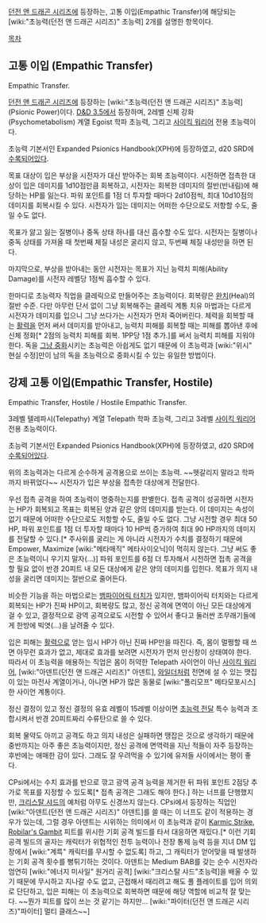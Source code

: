 [[던전 앤 드래곤 시리즈]]에 등장하는, 고통 이입(Empathic Transfer)에 해당되는 [wiki:"초능력(던전 앤 드래곤 시리즈)" 초능력] 2개를 설명한 항목이다.

[[목차]]

== 고통 이입 (Empathic Transfer) ==

Empathic Transfer.

[[던전 앤 드래곤 시리즈]]에 등장하는 [wiki:"초능력(던전 앤 드래곤 시리즈)" 초능력](Psionic Power)이다.
[[D&D 3.5]]에서 등장하며, 2레벨 신체 강화(Psychometabolism) 계열 Egoist 학파 초능력, 그리고 [[사이킥 워리어]] 전용 초능력이다. 

초능력 기본서인 Expanded Psionics Handbook(XPH)에 등장하였고, d20 SRD에 [http://www.d20srd.org/srd/psionic/powers/empathicTransfer.htm 수록되어있다].

목표 대상이 입은 부상을 시전자가 대신 받아주는 회복 초능력이다. 시전하면 접촉한 대상이 입은 데미지를 1d10점만큼 회복하고, 시전자는 회복한 데미지의 절반(반내림)에 해당하는 HP를 잃는다. 파워 포인트를 1점 더 투자할 때마다 2d10점씩, 최대 10d10점의 데미지를 회복시킬 수 있다. 시전자가 입는 데미지는 어떠한 수단으로도 저항할 수도, 줄일 수도 없다.

목표가 앓고 잃는 질병이나 중독 상태 하나를 대신 흡수할 수도 있다. 시전자는 질병이나 중독 상태를 가져올 때 첫번째 체질 내성은 굴리지 않고, 두번째 체질 내성만을 하면 된다.

마지막으로, 부상을 받아내는 동안 시전자는 목표가 지닌 능력치 피해(Ability Damage)를 시전자 레벨당 1점씩 흡수할 수 있다.

한마디로 초능력자 직업을 클레릭으로 만들어주는 초능력이다. 회복량은 [[완치]](Heal)의 절반 수준. 다만 아무런 단서 없이 그냥 회복해주는 클레릭 계통 치유 마법과는 다르게 시전자가 데미지를 입으니 그냥 쓰다가는 시전자가 먼저 죽어버린다. 체력을 회복할 때는 [[활력]]을 먼저 써서 데미지를 받아내고, 능력치 피해를 회복할 때는 피해를 뽑아낸 후에 신체 정화[* 2점의 능력치 피해를 회복. 1PP당 1점 추가.]를 써서 능력치 피해를 지워야 한다. 독을 [http://www.d20srd.org/srd/spells/neutralizePoison.htm 그냥 중화]시키는 초능력은 아쉽게도 없기 때문에 이 초능력과 [wiki:"위시" 현실 수정]만이 남의 독을 초능력으로 중화시킬 수 있는 유일한 방법이다.

== 강제 고통 이입(Empathic Transfer, Hostile) ==

Empathic Transfer, Hostile / Hostile Empathic Transfer.

3레벨 텔레파시(Telepathy) 계열 Telepath 학파 초능력, 그리고 3레벨 [[사이킥 워리어]] 전용 초능력이다. 

초능력 기본서인 Expanded Psionics Handbook(XPH)에 등장하였고, d20 SRD에 [http://www.d20srd.org/srd/psionic/powers/empathicTransferHostile.htm 수록되어있다].

위의 초능력과는 다르게 순수하게 공격용으로 쓰이는 초능력. ~~헷갈리지 말라고 학파까지 바뀌었다~~ 시전자가 입은 부상을 접촉한 대상에게 전달한다.

우선 접촉 공격을 하여 초능력이 명중하는지를 판별한다. 접촉 공격이 성공하면 시전자는 HP가 회복되고 목표는 회복된 양과 같은 양의 데미지를 받는다. 이 데미지는 속성이 없기 때문에 어떠한 수단으로도 저항할 수도, 줄일 수도 없다. 그냥 시전할 경우 최대 50 HP, 파워 포인트를 1점 더 투자할 때마다 10 HP씩 증가하여 최대 90 HP까지의 데미지를 전달할 수 있다.[* 주사위를 굴리는 게 아니라 시전자가 수치를 결정하기 때문에 Empower, Maximize [wiki:"메타매직" 메타사이오닉]이 먹히지 않는다. 그냥 써도 좋은 초능력이니 우기지 말자(...)] 파워 포인트를 6점 더 투자해서 시전하면 접촉 공격을 할 필요 없이 반경 20피트 내 모든 대상에게 같은 양의 데미지를 입힌다. 목표가 의지 내성을 굴리면 데미지는 절반으로 줄어든다.

비슷한 기능을 하는 마법으로는 [[뱀파이어릭 터치]]가 있지만, 뱀파이어릭 터치와는 다르게 회복되는 HP가 진짜 HP이고, 회복량도 많고, 정신 공격에 면역이 아닌 모든 대상에게 걸 수 있고, 결정적으로 광역 공격으로도 시전할 수 있어서 좋다고 둘러싼 조무래기들에게 한방에 빅엿(...)을 날려줄 수 있다.

입은 피해는 [[활력]]으로 얻는 임시 HP가 아닌 진짜 HP만을 따진다. 즉, 몸이 멀쩡할 때 쓰면 아무런 효과가 없고, 제대로 효과를 보려면 시전자가 먼저 만신창이 상태여야 한다. 따라서 이 초능력을 애용하는 직업은 몸이 허약한 Telepath 사이언이 아닌 [[사이킥 워리어]], [wiki:"아덴트(던전 앤 드래곤 시리즈)" 아덴트], [[와일더]]처럼 전면에 설 수 있는 맷집이 있는 마전사 계열이거나, 아니면 HP가 많은 동물로 [wiki:"폴리모프" 메타모포시스]한 사이언 계통이다.

정신 결정이 있고 정신 결정의 유효 레벨이 15레벨 이상이면 [http://www.d20srd.org/srd/psionic/classes/psion.htm#channelPower 초능력 전달] 특수 능력과 조합시켜서 반경 20피트짜리 수류탄으로 쓸 수 있다.

회복 물약도 아끼고 공격도 하고 의지 내성은 실패하면 땡잡은 것으로 생각하기 때문에 중반까지는 아주 좋은 초능력이지만, 정신 공격에 면역력을 지닌 적들이 자주 등장하는 후반에는 애매한 감이 있다. 그래도 잘 우려먹을 수 있기에 유저들 사이에서는 평이 좋다.

CPsi에서는 수치 효과를 반으로 깎고 광역 공격 능력을 제거한 뒤 파워 포인트 2점당 추가로 목표를 지정할 수 있도록[* 접촉 공격은 그래도 해야 한다.] 하는 너프를 단행했지만, [[크리스탈 샤드]]의 예처럼 아무도 신경쓰지 않는다. CPsi에서 등장하는 직업인 [wiki:"아덴트(던전 앤 드래곤 시리즈)" 아덴트]를 쓸 때는 이 너프도 같이 적용하는 경우가 있는데, 그럴 경우 아덴트는 시위하는 의미에서 이 초능력과 같이 [http://dndtools.eu/feats/complete-warrior--61/karmic-strike--1708/ Karmic Strike], [http://dndtools.eu/feats/players-handbook-ii--80/robilars-gambit--2465/ Robilar's Gambit] 피트를 위시한 기회 공격 빌드를 타서 대응하면 재밌다.[* 이런 기회 공격 빌드의 골자는 캐릭터가 위협적인 전투 능력이나 전장 통제 능력 등을 지녀 DM 입장에서 [wiki:"계륵" 캐릭터를 무시할 수 없도록] 하고, 그 캐릭터가 얻어맞을 때 발생하는 기회 공격 횟수를 뻥튀기하는 것이다. 아덴트는 Medium BAB를 갖는 순수 시전자라 엄연히 [wiki:"에너지 미사일" 원거리 공격] [wiki:"크리스탈 샤드"초능력]을 배울 수 있기 때문에 무시하고 지나갈 수도 없고, 근접해서 때리려고 해도 풀 플레이트를 입어 의외로 단단하고, 입은 피해는 이 초능력으로 회복하면 때문에 해당 역할에 비교적 잘 맞는다. ~~뭔가 피트를 많이 쓰는 것 같기는 하지만... [wiki:"파이터(던전 앤 드래곤 시리즈)"파이터] 멀티 클래스~~]
